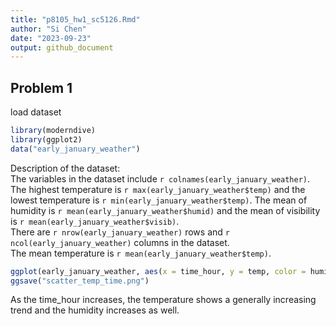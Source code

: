 ```yaml
---
title: "p8105_hw1_sc5126.Rmd"
author: "Si Chen"
date: "2023-09-23"
output: github_document
---
```



## Problem 1

load dataset
```r
library(moderndive)
library(ggplot2)
data("early_january_weather")
```


Description of the dataset:\
The variables in the dataset include `r colnames(early_january_weather)`. \
The highest temperature is `r max(early_january_weather$temp)` and the lowest temperature is `r min(early_january_weather$temp)`. The mean of humidity is `r mean(early_january_weather$humid)` and the mean of visibility is `r mean(early_january_weather$visib)`.\
There are `r nrow(early_january_weather)` rows and `r ncol(early_january_weather)` columns in the dataset.\
The mean temperature is `r mean(early_january_weather$temp)`.\






```r
ggplot(early_january_weather, aes(x = time_hour, y = temp, color = humid)) + geom_point()
ggsave("scatter_temp_time.png")
```
As the time_hour increases, the temperature shows a generally increasing trend and the humidity increases as well.







